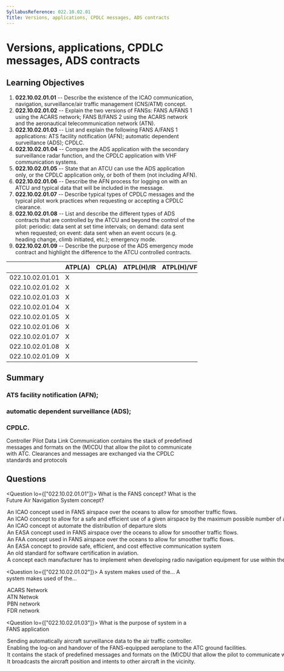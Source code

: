 ```yaml
---
SyllabusReference: 022.10.02.01
Title: Versions, applications, CPDLC messages, ADS contracts
---
```


# Versions, applications, CPDLC messages, ADS contracts

## Learning Objectives

1. **022.10.02.01.01** -- Describe the existence of the ICAO communication,
   navigation, surveillance/air traffic management (CNS/ATM) concept.
2. **022.10.02.01.02** -- Explain the two versions of FANSs: FANS A/FANS 1 using
   the ACARS network; FANS B/FANS 2 using the ACARS network and the aeronautical
   telecommunication network (ATN).
3. **022.10.02.01.03** -- List and explain the following FANS A/FANS 1
   applications: ATS facility notification (AFN); automatic dependent
   surveillance (ADS); CPDLC.
4. **022.10.02.01.04** -- Compare the ADS application with the secondary
   surveillance radar function, and the CPDLC application with VHF communication
   systems.
5. **022.10.02.01.05** -- State that an ATCU can use the ADS application only,
   or the CPDLC application only, or both of them (not including AFN).
6. **022.10.02.01.06** -- Describe the AFN process for logging on with an ATCU
   and typical data that will be included in the message.
7. **022.10.02.01.07** -- Describe typical types of CPDLC messages and the
   typical pilot work practices when requesting or accepting a CPDLC clearance.
8. **022.10.02.01.08** -- List and describe the different types of ADS contracts
   that are controlled by the ATCU and beyond the control of the pilot:
   periodic: data sent at set time intervals; on demand: data sent when
   requested; on event: data sent when an event occurs (e.g. heading change,
   climb initiated, etc.); emergency mode.
9. **022.10.02.01.09** -- Describe the purpose of the ADS emergency mode
   contract and highlight the difference to the ATCU controlled contracts.

|                 | ATPL(A) | CPL(A) | ATPL(H)/IR | ATPL(H)/VFR | CPL(H) | IR  | CBIR(A) |
| --------------- | ------- | ------ | ---------- | ----------- | ------ | --- | ------- |
| 022.10.02.01.01 | X       |        |            |             |        |     |         |
| 022.10.02.01.02 | X       |        |            |             |        |     |         |
| 022.10.02.01.03 | X       |        |            |             |        |     |         |
| 022.10.02.01.04 | X       |        |            |             |        |     |         |
| 022.10.02.01.05 | X       |        |            |             |        |     |         |
| 022.10.02.01.06 | X       |        |            |             |        |     |         |
| 022.10.02.01.07 | X       |        |            |             |        |     |         |
| 022.10.02.01.08 | X       |        |            |             |        |     |         |
| 022.10.02.01.09 | X       |        |            |             |        |     |         |

## Summary

### ATS facility notification (AFN);

### automatic dependent surveillance (ADS);

### CPDLC.

Controller Pilot Data Link Communication contains the stack of predefined
messages and formats on the (M)CDU that allow the pilot to communicate with ATC.
Clearances and messages are exchanged via the CPDLC standards and protocols

## Questions

<Question lo={["022.10.02.01.01"]}>
  <Text variant="oneCorrect">What is the FANS concept?</Text>
  <Text variant="oneCorrect">
    What is the Future Air Navigation System concept?
  </Text>
  <Option subject={[[]]}>
    An ICAO concept used in FANS airspace over the oceans to allow for smoother
    traffic flows.
  </Option>
  <Option subject={[[]]}>
    An ICAO concept to allow for a safe and efficient use of a given airspace by
    the maximum possible number of aircraft.
  </Option>
  <Option>
    An ICAO concept ot automate the distribution of departure slots
  </Option>
  <Option>
    An EASA concept used in FANS airspace over the oceans to allow for smoother
    traffic flows.
  </Option>
  <Option>
    An FAA concept used in FANS airspace over the oceans to allow for smoother
    traffic flows.
  </Option>
  <Option>
    An EASA concept to provide safe, efficient, and cost effective communication
    system
  </Option>
  <Option>An old standard for software certification in aviation.</Option>
  <Option>
    A concept each manufacturer has to implement when developing radio
    navigation equipment for use within the EU.
  </Option>
</Question>

<Question lo={["022.10.02.01.02"]}>
  <Text variant="oneCorrect">
    A <Subject /> system makes used of the...
  </Text>
  <Text variant="oneTwo">
    A <Subject /> system makes used of the...
  </Text>
  <Option subject={[["FANS 1"], ["FANS A"], ["FANS 2"], ["FANS B"]]}>
    ACARS Network
  </Option>
  <Option subject={[["FANS 2"], ["FANS B"]]}>ATN Netwok</Option>
  <Option why="There is no such thing as a PBN network">PBN network</Option>
  <Option why="There is no such thing as a FDR network">FDR network</Option>
</Question>

<Question lo={["022.10.02.01.03"]}>
  <Text variant="oneCorrect">
    What is the purpose of <Subject /> system in a FANS application
  </Text>
  <Option subject={[["an ADS"], ["an Automatic Dependent Surveillance"]]}>
    Sending automatically aircraft surveillance data to the air traffic
    controller.
  </Option>
  <Option subject={[["an AFN"], ["an ATS facility notification"]]}>
    Enabling the log-on and handover of the FANS-equipped aeroplane to the ATC
    ground facilities.
  </Option>
  <Option
    subject={[["a CPDLC"], ["a Controller Pilot Data Link Communication"]]}
  >
    It contains the stack of predefined messages and formats on the (M)CDU that
    allow the pilot to communicate with ATC.
  </Option>
  <Option why="The closest to this is the transponder in mode C. But no intentions are transmitted.">
    It broadcasts the aircraft position and intents to other aircraft in the
    vicinity.
  </Option>
</Question>
